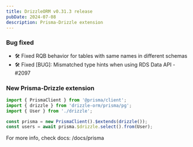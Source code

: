 ```yaml
---
title: DrizzleORM v0.31.3 release
pubDate: 2024-07-08
description: Prisma-Drizzle extension  
---
```


### Bug fixed

- 🛠️ Fixed RQB behavior for tables with same names in different schemas
- 🛠️ Fixed [BUG]: Mismatched type hints when using RDS Data API - #2097

### New Prisma-Drizzle extension  

```ts
import { PrismaClient } from '@prisma/client';
import { drizzle } from 'drizzle-orm/prisma/pg';
import { User } from './drizzle';

const prisma = new PrismaClient().$extends(drizzle());
const users = await prisma.$drizzle.select().from(User);
```

For more info, check docs: /docs/prisma
